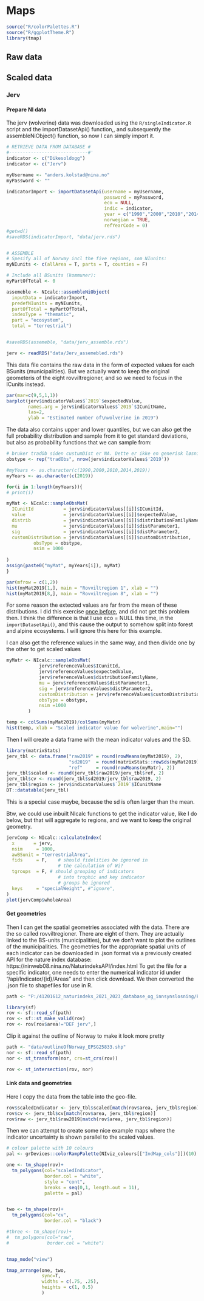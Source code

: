 # Maps

```r
source("R/colorPalettes.R")
source("R/ggplotTheme.R")
library(tmap)
```


## Raw data

## Scaled data

### Jerv


#### Prepare NI data

The jerv (wolverine) data was downloaded using the `R/singleIndicator.R` script and the importDatasetApi() function,, and subsequently the assembleNiObject() function, so now I can simply import it.
```r
# RETRIEVE DATA FROM DATABASE #
#-----------------------------#'
indicator <- c("Dikesoldogg")
indicator <- c("Jerv")

myUsername <- "anders.kolstad@nina.no"
myPassword <- ""

indicatorImport <- importDatasetApi(username = myUsername,
                                    password = myPassword,
                                    eco = NULL,
                                    indic = indicator,
                                    year = c("1990","2000","2010","2014","2019"),
                                    norwegian = TRUE,
                                    refYearCode = 0)
#getwd()
#saveRDS(indicatorImport, "data/jerv.rds")


# ASSEMBLE 
# Spesify all of Norway incl the five regions, som NIunits:
myNIunits <- c(allArea = T, parts = T, counties = F)

# Include all BSunits (kommuner):
myPartOfTotal <- 0

assemeble <- NIcalc::assembleNiObject(
  inputData = indicatorImport,
  predefNIunits = myNIunits, 
  partOfTotal = myPartOfTotal, 
  indexType = "thematic",
  part = "ecosystem",
  total = "terrestrial")  


#saveRDS(assemeble, "data/jerv_assemble.rds")    
```


```r
jerv <- readRDS("data/Jerv_assemebled.rds")
```


This data file contains the raw data in the form of expected values for each BSunits (municipalities). But we actually want to keep the original geometeris of the eight rovviltregioner, and so we need to focus in the ICunits instead.
```r
par(mar=c(9,5,1,1))
barplot(jerv$indicatorValues$`2019`$expectedValue,
        names.arg = jerv$indicatorValues$`2019`$ICunitName, 
        las=2,
        ylab = "Estimated number of\nwolverine in 2019")
```

The data also contains upper and lower quantiles, but we can also get the full probability distribution and sample from it to get standard deviations, but also as probability functions that we can sample from:
```r
# bruker tradOb siden custumDist er NA. Dette er ikke en generisk løsning. 
obstype <- rep("tradObs", nrow(jerv$indicatorValues$'2019'))

#myYears <- as.character(c(1990,2000,2010,2014,2019))
myYears <- as.character(c(2019))

for(i in 1:length(myYears)){
# print(i)

myMat <- NIcalc::sampleObsMat(
  ICunitId           = jerv$indicatorValues[[i]]$ICunitId, 
  value              = jerv$indicatorValues[[i]]$expectedValue,
  distrib            = jerv$indicatorValues[[i]]$distributionFamilyName,
  mu                 = jerv$indicatorValues[[i]]$distParameter1,
  sig                = jerv$indicatorValues[[i]]$distParameter2,
  customDistribution = jerv$indicatorValues[[i]]$customDistribution,
          obsType = obstype,
          nsim = 1000
          
)
assign(paste0("myMat", myYears[i]), myMat)
}

par(mfrow = c(1,2))
hist(myMat2019[1,], main = "Rovviltregion 1", xlab = "")
hist(myMat2019[8,], main = "Rovviltregion 8", xlab = "")

```

For some reason the extected values are far from the mean of these distributions. I did this exercise [once before](https://ninanor.github.io/IBECA/jerv.html), and did not get this problem then. I think the difference is that I use eco = NULL this time, in the `importDatasetApi()`, and this cause the output to somehow split into forest and alpine ecosystems. I will ignore this here for this example.

I can also get the reference values in the same way, and then divide one by the other to get scaled values
```r
myMatr <- NIcalc::sampleObsMat(
            jerv$referenceValues$ICunitId, 
            jerv$referenceValues$expectedValue,
            jerv$referenceValues$distributionFamilyName,
            mu = jerv$referenceValues$distParameter1,
            sig = jerv$referenceValues$distParameter2,
            customDistribution = jerv$referenceValues$customDistribution,
            obsType = obstype,
            nsim =1000
        )

temp <- colSums(myMat2019)/colSums(myMatr)
hist(temp, xlab = "Scaled indicator value for wolverine",main="")
```

Then I will create a data frame with the mean indicator values and the SD.
```r
library(matrixStats)
jerv_tbl <- data.frame("raw2019" = round(rowMeans(myMat2019), 2),
                       "sd2019"  = round(matrixStats::rowSds(myMat2019), 2),
                       "ref"     = round(rowMeans(myMatr), 2))
jerv_tbl$scaled <- round(jerv_tbl$raw2019/jerv_tbl$ref, 2)
jerv_tbl$cv <- round(jerv_tbl$sd2019/jerv_tbl$raw2019, 2)
jerv_tbl$region <- jerv$indicatorValues$`2019`$ICunitName
DT::datatable(jerv_tbl)
```
This is a special case maybe, because the sd is often larger than the mean.

Btw, we could use inbuilt NIcalc functions to get the indicator value, like I do below, but that will aggregate to regions, and we want to keep the original geometry.
```r
jervComp <- NIcalc::calculateIndex(
  x       = jerv,
  nsim     = 1000,
  awBSunit = "terrestrialArea",
  fids     = F,    # should fidelities be ignored in 
                   # the calculation of Wi?
  tgroups  = F, # should grouping of indicators 
                   # into trophic and key indicator 
                   # groups be ignored
  keys     = "specialWeight", #"ignore",
)
plot(jervComp$wholeArea)
```



#### Get geometries

Then I can get the spatial geometries associated with the data. There are the so called rovviltregioner. There are eight of them. They are actually linked to the BS-units (municipalities), but we don't want to plot the outlines of the municipalities.
The geometries for the appropriate spatial units of each indicator can be downloaded in .json format via a previously created API for the nature index database: https://ninweb08.nina.no/NaturindeksAPI/index.html
To get the file for a specific indicator, one needs to enter the numerical indicator id under "/api/Indicator/\{id\}/Areas" and then click download. We then converted the .json file to shapefiles for use in R.  

```r
path <- "P:/41201612_naturindeks_2021_2023_database_og_innsynslosning/Pilot_Forbedring_Innsynsløsning/Shapefiles/Jerv"
```

```r
library(sf)
rov <- sf::read_sf(path)
rov <- sf::st_make_valid(rov)
rov <- rov[rov$area!="DEF jerv",]
```

Clip it against the outline of Norway to make it look more pretty
```r
path <- "data/outlineOfNorway_EPSG25833.shp"
nor <- sf::read_sf(path)
nor <- st_transform(nor, crs=st_crs(rov))
```

```r
rov <- st_intersection(rov, nor)
```




#### Link data and geometries
Here I copy the data from the table into the geo-file.
```r
rov$scaledIndicator <- jerv_tbl$scaled[match(rov$area, jerv_tbl$region)]
rov$cv <- jerv_tbl$cv[match(rov$area, jerv_tbl$region)]
rov$raw <- jerv_tbl$raw2019[match(rov$area, jerv_tbl$region)]

```


Then we can attempt to create some nice example maps where the indicator uncertainty is shown parallel to the scaled values.


```r
# colour palette with 10 colours
pal <- grDevices::colorRampPalette(NIviz_colours[["IndMap_cols"]])(10)

one <- tm_shape(rov)+
  tm_polygons(col="scaledIndicator", 
              border.col = "white",
              style = "cont",
              breaks = seq(0,1, length.out = 11),
              palette = pal)


two <- tm_shape(rov)+
  tm_polygons(col="cv", 
              border.col = "black")

#three <- tm_shape(rov)+
#  tm_polygons(col="raw", 
#              border.col = "white")


tmap_mode("view")

tmap_arrange(one, two, 
             sync=T,
             widths = c(.75, .25),
             heights = c(1, 0.5)
             )
```

